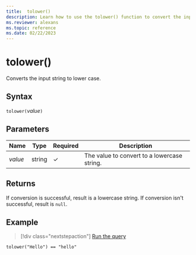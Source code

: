 ```yaml
---
title:  tolower()
description: Learn how to use the tolower() function to convert the input string to lower case.
ms.reviewer: alexans
ms.topic: reference
ms.date: 02/22/2023
---
```

# tolower()

Converts the input string to lower case.

## Syntax

`tolower(`*value*`)`

## Parameters

| Name | Type | Required | Description |
|--|--|--|--|
| *value* | string | &check; | The value to convert to a lowercase string.|

## Returns

If conversion is successful, result is a lowercase string.
If conversion isn't successful, result is `null`.

## Example

> [!div class="nextstepaction"]
> <a href="https://dataexplorer.azure.com/clusters/help/databases/Samples?query=H4sIAAAAAAAAAysoyswrUSjJz8kvTy3SUPJIzcnJV9JUsLVVUMoAswH4X1SGIQAAAA==" target="_blank">Run the query</a>

```kusto
tolower("Hello") == "hello"
```